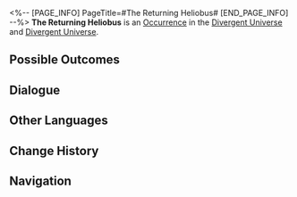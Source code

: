 <%-- [PAGE_INFO]
PageTitle=#The Returning Heliobus#
[END_PAGE_INFO] --%>
{{Stub}}
{{Simulated Universe Event Infobox
|id            = 21101
|title         = 
|image         = Occurrence The Returning Heliobus.png
|domains_su    = 
|domains_swarm = 
|domains_gng   = 
|domains_du    = Unknown
|domains_und   = Unknown
|requirements  = 
|prev          = 
|next          = 
|characters    = 
|factions      = 
|order         = 001
|order_du      = 093
}}
'''The Returning Heliobus''' is an [[Divergent Universe/Occurrence|Occurrence]] in the [[Divergent Universe]] and [[Divergent Universe]].

==Possible Outcomes==
{{Possible Outcomes
|choice_1 = No crying if you lose.
|result_1 = Enter battle with Cirrus. After achieving victory, obtain 2 Blessing(s) of 2-star rarity and 300 Cosmic Fragments
|modes_1  = du

|choice_2 = No crying if you lose.
|result_2 = Enter battle with Cirrus and obtain 2 Component(s) of 2-star rarity after winning.
|modes_2  = und
}}
<!--
==Gameplay Notes==
* 
-->
==Dialogue==
{{Dialogue Start}}
:{{tx}}
{{Dialogue End}}

==Other Languages==
{{Other Languages
|en   = The Returning Heliobus
|zhs  = 归来的岁阳
|zht  = 歸來的歲陽
|ja   = {{Rubi|帰|かえ}}ってきた{{Rubi|歳陽|さいよう}}
|ko   = 돌아온 세양
|es   = El heliobus de regreso
|fr   = Le retour de l'Héliobe
|ru   = Вернувшаяся хелиоби
|th   = Heliobi ที่หวนคืน
|vi   = Tuế Dương Trở Về
|de   = Rückkehr des Heliobus
|id   = Heliobus yang Kembali
|pt   = O Heliobus em Regresso
}}

==Change History==
{{Change History|null}}

==Navigation==
{{Occurrence Navbox}}